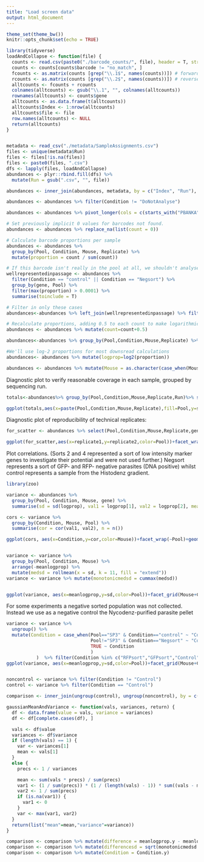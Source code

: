 ```yaml
---
title: "Load screen data"
output: html_document
---
```


```r
theme_set(theme_bw())
knitr::opts_chunk$set(echo = TRUE)
```

```r
library(tidyverse)
loadAndCollapse <- function(file) {
  counts <- read.csv(paste0("./barcode_counts/", file), header = T, stringsAsFactors = FALSE)
  counts <- counts[counts$barcode != "no_match", ]
  fcounts <- as.matrix(counts [grep("\\.1$", names(counts))]) # forward
  rcounts <- as.matrix(counts [grep("\\.2$", names(counts))]) # reverse
  alltcounts <- fcounts + rcounts
  colnames(alltcounts) <- gsub("\\.1", "", colnames(alltcounts))
  rownames(alltcounts) <- counts$gene
  alltcounts <- as.data.frame(t(alltcounts))
  alltcounts$Index <- 1:nrow(alltcounts)
  alltcounts$file <- file
  row.names(alltcounts) <- NULL
  return(alltcounts)
}


metadata <- read_csv("./metadata/SampleAssignments.csv")
files <- unique(metadata$Run)
files <- files[!is.na(files)]
files <- paste0(files, ".csv")
dfs <- lapply(files, loadAndCollapse)
abundances <- plyr::rbind.fill(dfs) %>%
  mutate(Run = gsub(".csv", "", file))

abundances <- inner_join(abundances, metadata, by = c("Index", "Run"), how = "left")

abundances <- abundances %>% filter(Condition != "DoNotAnalyse")

abundances <- abundances %>% pivot_longer(cols = c(starts_with("PBANKA"),`PC_API0037`,`p230p-tag` ), names_to = "gene", values_to = "count")

# Set previously implicit 0 values for barcodes not found.
abundances <- abundances %>% replace_na(list(count = 0))

# Calculate barcode proportions per sample
abundances <- abundances %>%
  group_by(Pool, Condition, Mouse, Replicate) %>%
  mutate(proportion = count / sum(count))

# If this barcode isn't really in the pool at all, we shouldn't analyse it. Here we identify barcodes at least sometimes present at greater than 0.01% on a per-pool basis:
wellrepresentedinpassage <- abundances %>%
  filter(Condition == "control" || Condition == "Negsort") %>%
  group_by(gene, Pool) %>%
  filter(max(proportion) > 0.0001) %>%
  summarise(toinclude = T)

# Filter in only these cases
abundances<-abundances %>% left_join(wellrepresentedinpassage) %>% filter(toinclude==T)

# Recalculate proportions, adding 0.5 to each count to make logarithmic calculations possible by avoiding zero (this is reasonable since these values might in fact be 0.4 reads)
abundances <- abundances %>% mutate(count=count+0.5)

abundances<-abundances %>% group_by(Pool,Condition,Mouse,Replicate) %>% mutate(proportion=(count)/sum(count))

#We'll use log-2 proportions for most downsread calculations
abundances<- abundances %>% mutate(logprop=log2(proportion))

abundances <- abundances %>% mutate(Mouse = as.character(case_when(Mouse=='A' ~ 1,Mouse=='B' ~ 2,Mouse=='C' ~ 3,TRUE ~ as.numeric(Mouse))))
```

Diagnostic plot to verify reasonable coverage in each sample, grouped by sequencing run.
```r
totals<-abundances%>% group_by(Pool,Condition,Mouse,Replicate,Run)%>% summarise(sum=sum(count))

ggplot(totals,aes(x=paste(Pool,Condition,Mouse,Replicate),fill=Pool,y=sum))+geom_bar(stat="identity")+facet_wrap(~Run,scales="free",ncol=3) +theme_bw()+ theme(axis.text.x = element_text(angle = 90, hjust = 1,size=5))


```

Diagnostic plot of reproducibility of technical replicates:

```r

for_scatter <- abundances %>% select(Pool,Condition,Mouse,Replicate,gene,logprop) %>% pivot_wider(names_from="Replicate",values_from="logprop",names_prefix ="replicate")

ggplot(for_scatter,aes(x=replicate1,y=replicate2,color=Pool))+facet_wrap(~paste(Pool,Mouse,Condition))+geom_point(size=0.01)
```

Plot correlations. (Sorts 2 and 4 represented a sort of low intensity marker genes to investigate their potential and were not used further.) Negsort represents a sort of GFP- and RFP- negative parasites (DNA positive) whilst control represents a sample from the Histodenz gradient.
```r
library(zoo)

variance <- abundances %>%
  group_by(Pool, Condition, Mouse, gene) %>%
  summarise(sd = sd(logprop), val1 = logprop[1], val2 = logprop[2], meanlogprop = mean(logprop))

cors <- variance %>%
  group_by(Condition, Mouse, Pool) %>%
  summarise(cor = cor(val1, val2), n = n())

ggplot(cors, aes(x=Condition,y=cor,color=Mouse))+facet_wrap(~Pool)+geom_point() + theme(axis.text.x = element_text(angle = 90))


variance <- variance %>%
  group_by(Pool, Condition, Mouse) %>%
  arrange(-meanlogprop) %>%
  mutate(medsd = rollmean(x = sd, k = 11, fill = "extend"))
variance <- variance %>% mutate(monotonicmedsd = cummax(medsd))


ggplot(variance, aes(x=meanlogprop,y=sd,color=Pool))+facet_grid(Mouse+Condition~Pool)+geom_point() + theme(axis.text.x = element_text(angle = 90))+geom_smooth(color="gray") + geom_line(aes(y=monotonicmedsd), color="black")


```

For some experiments a negative sorted population was not collected. Instead we use as a negative control the Nycodenz-purified parasite pellet
```r
variance <- variance %>%
  ungroup() %>%
  mutate(Condition = case_when(Pool=="SP3" & Condition=="control" ~ "Control",
                               Pool!="SP3" & Condition=="Negsort" ~ "Control",
                               TRUE ~ Condition
                               )
           )  %>% filter(Condition %in% c("RFPsort","GFPsort","Control"))
ggplot(variance, aes(x=meanlogprop,y=sd,color=Pool))+facet_grid(Mouse+Condition~Pool)+geom_point() + theme(axis.text.x = element_text(angle = 90))+geom_smooth(color="gray") + geom_line(aes(y=monotonicmedsd), color="black")


noncontrol <- variance %>% filter(Condition != "Control")
control <- variance %>% filter(Condition == "Control")

comparison <- inner_join(ungroup(control), ungroup(noncontrol), by = c("Mouse", "gene", "Pool") , suffixes=c("Control","Other"))


```


```r
gaussianMeanAndVariance <- function(vals, variances, return) {
  df <- data.frame(value = vals, variance = variances)
  df <- df[complete.cases(df), ]

  vals <- df$value
  variances <- df$variance
  if (length(vals) == 1) {
    var <- variances[1]
    mean <- vals[1]
  }
  else {
    precs <- 1 / variances

    mean <- sum(vals * precs) / sum(precs)
    var1 <- (1 / sum(precs)) * (1 / (length(vals) - 1)) * sum((vals - mean)**2 / variances)
    var2 <- 1 / sum(precs)
    if (is.na(var1)) {
      var1 <- 0
    }
    var <- max(var1, var2)
  }
  return(list("mean"=mean,"variance"=variance))
}
```


```r
comparison <- comparison %>% mutate(difference = meanlogprop.y - meanlogprop.x)
comparison <- comparison %>% mutate(differencesd = sqrt(monotonicmedsd.y^2 + monotonicmedsd.x^2))
comparison <- comparison %>% mutate(Condition = Condition.y)
```